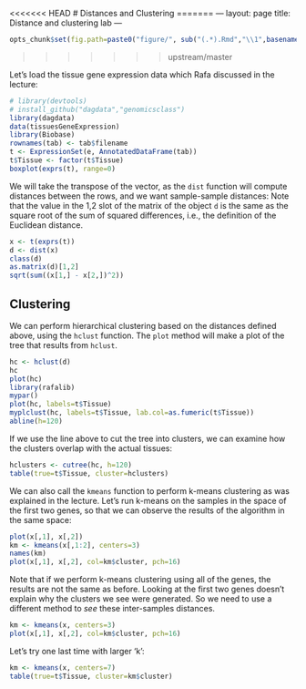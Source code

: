<<<<<<< HEAD
# Distances and Clustering
=======
---
layout: page
title: Distance and clustering lab
---

```r
opts_chunk$set(fig.path=paste0("figure/", sub("(.*).Rmd","\\1",basename(knitr:::knit_concord$get('infile'))), "-"))
```
>>>>>>> upstream/master

Let's load the tissue gene expression data which Rafa discussed in the lecture:

```r
# library(devtools)
# install_github("dagdata","genomicsclass")
library(dagdata)
data(tissuesGeneExpression)
library(Biobase)
rownames(tab) <- tab$filename
t <- ExpressionSet(e, AnnotatedDataFrame(tab))
t$Tissue <- factor(t$Tissue)
boxplot(exprs(t), range=0)
```

We will take the transpose of the vector, as the `dist` function will
compute distances between the rows, and we want sample-sample distances:
Note that the value in the 1,2 slot of the matrix of the object `d` is
the same as the square root of the sum of squared differences, i.e.,
the definition of the Euclidean distance.

```r
x <- t(exprs(t))
d <- dist(x)
class(d)
as.matrix(d)[1,2]
sqrt(sum((x[1,] - x[2,])^2))
```

## Clustering

We can perform hierarchical clustering based on the
distances defined above, using the `hclust` function.
The `plot` method will make a plot of the tree that results from
`hclust`. 

```r
hc <- hclust(d)
hc
plot(hc)
library(rafalib)
mypar()
plot(hc, labels=t$Tissue)
myplclust(hc, labels=t$Tissue, lab.col=as.fumeric(t$Tissue))
abline(h=120)
```

If we use the line above to cut the tree into clusters, we can examine
how the clusters overlap with the actual tissues:

```r
hclusters <- cutree(hc, h=120)
table(true=t$Tissue, cluster=hclusters)
```

We can also call the `kmeans` function to perform k-means clustering
as was explained in the lecture. Let's run k-means on the samples in
the space of the first two genes, so that we can observe the results
of the algorithm in the same space:

```r
plot(x[,1], x[,2])
km <- kmeans(x[,1:2], centers=3)
names(km)
plot(x[,1], x[,2], col=km$cluster, pch=16)
```

Note that if we perform k-means clustering using all of the genes, the
results are not the same as before. Looking at the first two genes
doesn't explain why the clusters we see were generated. So we need to
use a different method to *see* these inter-samples distances.

```r
km <- kmeans(x, centers=3)
plot(x[,1], x[,2], col=km$cluster, pch=16)
```

Let's try one last time with larger 'k':

```r
km <- kmeans(x, centers=7)
table(true=t$Tissue, cluster=km$cluster)
```
